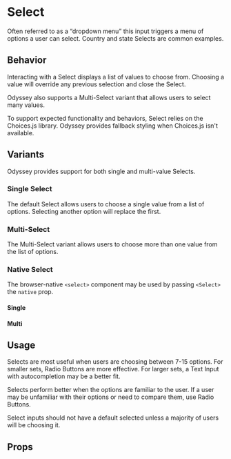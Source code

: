 
<Meta anchor />

# Select

Often referred to as a “dropdown menu” this input triggers a menu of options a user can select. Country and state Selects are common examples.

## Behavior

Interacting with a Select displays a list of values to choose from. Choosing a value will override any previous selection and close the Select.

Odyssey also supports a Multi-Select variant that allows users to select many values.

To support expected functionality and behaviors, Select relies on the Choices.js library. Odyssey provides fallback styling when Choices.js isn't available.

## Variants

Odyssey provides support for both single and multi-value Selects.

### Single Select

The default Select allows users to choose a single value from a list of options. Selecting another option will replace the first.

### Multi-Select

The Multi-Select variant allows users to choose more than one value from the list of options.

### Native Select

The browser-native `<select>` component may be used by passing `<Select>` the `native` prop.

#### Single

<Canvas>
  <Story id="mui-components-select--native-default" />
</Canvas>

<Canvas>
  <Story id="mui-components-select--native-disabled" />
</Canvas>

<Canvas>
  <Story id="mui-components-select--native-invalid" />
</Canvas>

#### Multi

## Usage

Selects are most useful when users are choosing between 7-15 options. For smaller sets, Radio Buttons are more effective. For larger sets, a Text Input with autocompletion may be a better fit.

Selects perform better when the options are familiar to the user. If a user may be unfamiliar with their options or need to compare them, use Radio Buttons.

Select inputs should not have a default selected unless a majority of users will be choosing it.

## Props

<ArgsTable />
